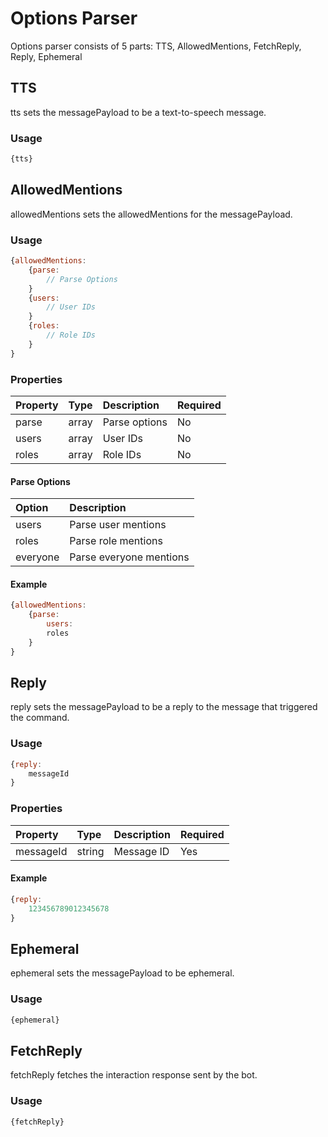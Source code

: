 # Options Parser

Options parser consists of 5 parts: TTS, AllowedMentions, FetchReply, Reply, Ephemeral

## TTS

tts sets the messagePayload to be a text-to-speech message.

### Usage

```js
{tts}
```

## AllowedMentions

allowedMentions sets the allowedMentions for the messagePayload.

### Usage

```js
{allowedMentions:
    {parse:
        // Parse Options
    }
    {users:
        // User IDs
    }
    {roles:
        // Role IDs
    }
}
```

### Properties

| Property | Type   | Description | Required |
| :------- | :----- | :---------- | :------- |
| parse    | array  | Parse options | No       |
| users    | array  | User IDs      | No       |
| roles    | array  | Role IDs      | No       |

#### Parse Options

| Option | Description |
| :----- | :---------- |
| users  | Parse user mentions |
| roles  | Parse role mentions |
| everyone | Parse everyone mentions |

#### Example

```js
{allowedMentions:
    {parse:
        users:
        roles
    }
}
```

## Reply

reply sets the messagePayload to be a reply to the message that triggered the command.

### Usage

```js
{reply:
    messageId
}
```

### Properties

| Property | Type   | Description | Required |
| :------- | :----- | :---------- | :------- |
| messageId | string | Message ID | Yes |

#### Example

```js
{reply:
    123456789012345678
}
```

## Ephemeral

ephemeral sets the messagePayload to be ephemeral.

### Usage

```js
{ephemeral}
```

## FetchReply

fetchReply fetches the interaction response sent by the bot.

### Usage

```js
{fetchReply}
```

